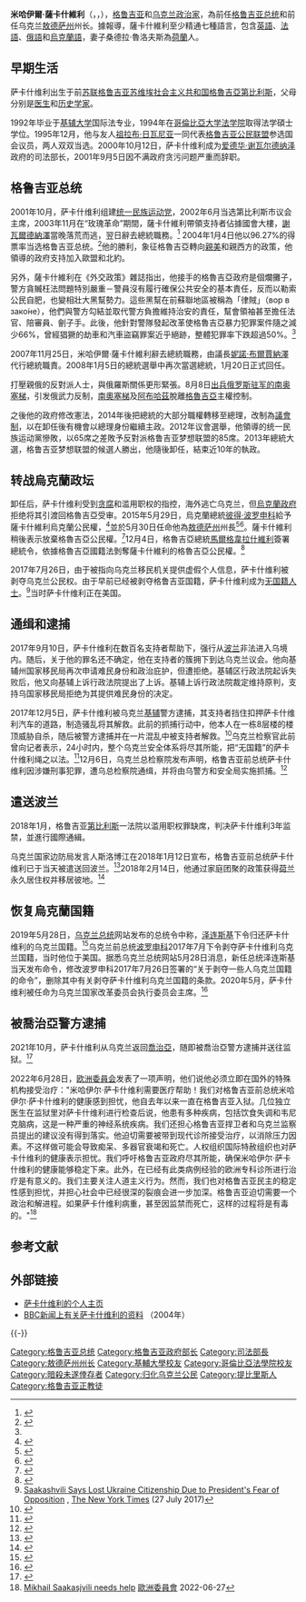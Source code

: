 {{Expand language|1=uk|2=en|3=ka|time=2022}}
{{expand|time=2017-09-13T16:15:34+00:00}}

{{noteTA
|1=zh-hans:格鲁吉亚; zh-tw:喬治亞; zh-hk:格魯吉亞;
|2=zh-hans:米哈伊尔; zh-tw:米哈伊; zh-hk:米哈伊爾;
|3=zh-hans:萨卡什维利; zh-tw:薩卡希維利; zh-hk:薩卡什維利;
|4=zh-cn:谢瓦尔德纳泽; zh-tw:謝瓦納茲; zh-hk:謝瓦爾德納澤
}}

{{Infobox_President | name=米哈伊尔·萨卡什维利<br />{{lang|ka|მიხეილ სააკაშვილი}}<br />{{lang|uk|Міхеіл Саакашвілі}}
|order        = 
|office       = {{UKR}}[[敖德薩州|敖德薩州]]州长
| image=President of Georgia Mikheil Saakashvili in Tbilisi, March 22, 2008.jpg|240px
|term_start   = 2015年5月30日
|term_end     =2016年11月9日
|predecessor = {{le|伊戈尔·帕利齐亚|Ihor Palytsia}}
|successor   = {{le|马克西姆·斯捷潘诺夫|Maksym Stepanov}}
|order2       = 3
|office2      = 格鲁吉亚總統
|term_start2  = 2004年1月25日
|term_end2    = 2013年11月17日
|predecessor2 = [[爱德华·谢瓦尔德纳泽|爱德华·谢瓦尔德纳泽]]
|successor2   = [[格奥尔基·马尔格韦拉什维利|格奥尔基·马尔格韦拉什维利]]
| birth_date= {{birth date and age|1967|12|21}}
| birth_place={{URS}}[[格魯吉亞|格魯吉亞]][[第比利斯|第比利斯]]
| nationality ={{URS}}（1967年－1991年）<br>{{GEO}}（1991年－2015年）<br> {{UKR}}（2015年－2017年；2019年－）<br />[[無國籍|無國籍]]（2017年－2019年）<ref>{{cite web|url=http://georgiatoday.ge/news/2210/Former-President-Saakashvili-Loses-Georgian-Citizenship|title=Former President Saakashvili Loses Georgian Citizenship|website=Georgia Today on the Web|access-date=2017-07-29|archive-date=2020-10-27|archive-url=https://web.archive.org/web/20201027152332/http://georgiatoday.ge/news/2210/Former-President-Saakashvili-Loses-Georgian-Citizenship|dead-url=no}}</ref><ref>{{cite web|url=https://www.rferl.org/a/saakashvili-stripped-ukraine-citizenship-georgia-odesa/28641522.html|title=Saakashvili May Be Forced To Seek Asylum In United States, Legislator Says|website=RadioFreeEurope/RadioLiberty|access-date=2017-07-29|archive-date=2021-04-29|archive-url=https://web.archive.org/web/20210429195146/https://www.rferl.org/a/saakashvili-stripped-ukraine-citizenship-georgia-odesa/28641522.html|dead-url=no}}</ref><br />{{flag|Netherlands}}居住权（2018年2月14日 -）
| religion = [[格鲁吉亚正教会|格鲁吉亚正教会]]
| death_date=
| death_place=
| residence = 荷兰
| spouse=桑德拉·鲁洛夫斯
| party  =  {{le|新势力运动党|Movement of New Forces}}<ref>[https://www.kyivpost.com/ukraine-politics/poll-shows-seven-parties-qualify-ukrainian-rada-elections-held-early.html Poll shows seven parties would qualify for Ukrainian Rada if elections were held early] {{Wayback|url=https://www.kyivpost.com/ukraine-politics/poll-shows-seven-parties-qualify-ukrainian-rada-elections-held-early.html |date=20170510111814 }}, KyivPost(14 December 2016)<br>[http://ukropnews24.com/saakashvili-announced-the-title-of-his-party-the-movement-of-new-forces/ Saakashvili announced the title of his party – the “Movement of new forces”] {{Wayback|url=http://ukropnews24.com/saakashvili-announced-the-title-of-his-party-the-movement-of-new-forces/ |date=20170510133045 }}, Ukrop News 24 (19 November 2016)</ref>
| otherparty=[[统一民族运动党|统一民族运动党]]（{{GEO}}）
|signature      = Mikheil Saakashvili Signature.svg
|website        = {{url|mikheilsaakashvili.com|个人网站}}
}}

'''米哈伊爾·薩卡什維利'''（{{lang-ka|მიხეილ სააკაშვილი}}，{{lang-uk|Міхеіл Саакашвілі}}，{{bd|1967年|12月21日|catIdx=S}}），[[格鲁吉亚|格鲁吉亚]]和[[乌克兰|乌克兰]][[政治家|政治家]]，為前任[[格鲁吉亚总统|格鲁吉亚总统]]和前任乌克兰[[敖德萨州|敖德萨州]]州长。據報導，薩卡什維利至少精通七種語言，包含[[英語|英語]]、[[法語|法語]]、[[俄語|俄語]]和[[乌克兰语|烏克蘭語]]，妻子桑德拉·魯洛夫斯為[[荷蘭|荷蘭]]人。

==早期生活==
萨卡什维利出生于前[[苏联|苏联]][[格鲁吉亚苏维埃社会主义共和国|格鲁吉亚苏维埃社会主义共和国]][[格魯吉亞|格魯吉亞]][[第比利斯|第比利斯]]，父母分别是[[医生|医生]]和[[历史学家|历史学家]]。

1992年毕业于[[基辅大学|基辅大学]]国际法专业，1994年在[[哥倫比亞大学法学院|哥倫比亞大学法学院]]取得法学碩士学位。1995年12月，他与友人[[祖拉布·日瓦尼亚|祖拉布·日瓦尼亚]]一同代表[[格鲁吉亚公民联盟|格鲁吉亚公民联盟]]参选国会议员，两人双双当选。2000年10月12日，萨卡什维利成为[[爱德华·谢瓦尔德纳泽|爱德华·谢瓦尔德纳泽]]政府的司法部长，2001年9月5日因不满政府贪污问题严重而辞职。

== 格鲁吉亚总统 ==
2001年10月，萨卡什维利组建[[统一民族运动党|统一民族运动党]]，2002年6月当选第比利斯市议会主席，2003年11月在“玫瑰革命”期間，薩卡什維利帶領支持者佔據國會大樓，[[謝瓦爾德納澤|謝瓦爾德納澤]]當晚落荒而逃，翌日辭去總統職務。<ref name="#1">{{Cite web |url = https://www.cup.com.hk/2020/06/16/georgian-police-system/?fbclid=IwAR1qtUkf6ZAchuOQd0bvVgVpMVYcTGBoUsnEcCuLGZr6uKNvdMtAbtDtkWk |title = 格魯吉亞前總統：我有解散警隊的經驗 |author = BRIAN LIU |date = 2020年6月16日 |publisher = CUP |language = 中文 |accessdate = 2020年6月16日 |archive-date = 2020年6月16日 |archive-url = https://web.archive.org/web/20200616090839/https://www.cup.com.hk/2020/06/16/georgian-police-system/?fbclid=IwAR1qtUkf6ZAchuOQd0bvVgVpMVYcTGBoUsnEcCuLGZr6uKNvdMtAbtDtkWk |dead-url = no }}</ref>
2004年1月4日他以96.27%的得票率当选格鲁吉亚总统。<ref>{{cite web|url=http://news.wenweipo.com/2004/01/15/IN0401150106.htm|title=薩卡什維利當選格總統|date=2004年1月15日|publisher=[[香港文汇报|香港文汇报]]|accessdate=2007-11-08|archive-date=2021-04-17|archive-url=https://web.archive.org/web/20210417083605/http://news.wenweipo.com/2004/01/15/IN0401150106.htm|dead-url=no}}</ref>他的勝利，象征格魯吉亞轉向[[親美|親美]]和親西方的政策，他領導的政府支持加入歐盟和北約。

另外，薩卡什維利在《外交政策》雜誌指出，他接手的格魯吉亞政府是個爛攤子，警方貪贓枉法問題特別嚴重－警員沒有履行確保公共安全的基本責任，反而以勒索公民自肥，也變相壯大黑幫勢力。這些黑幫在前蘇聯地區被稱為「律賊」（вор в зако́не），他們與警方勾結並取代警方負擔維持治安的責任，幫會領袖甚至擔任法官、陪審員、劊子手。此後，他針對警隊發起改革使格魯吉亞暴力犯罪案件隨之減少66%，曾經猖獗的劫車和汽車盜竊罪案近乎絕跡，整體犯罪率下跌超過50%。<ref name="#1"/>

2007年11月25日，米哈伊爾·薩卡什維利辭去總統職務，由議長[[妮諾·布爾賈納澤|妮諾·布爾賈納澤]]代行總統職責。2008年1月5日的總統選舉中再次當選總統，1月20日正式回任。

打壓親俄的反對派人士，與俄羅斯關係更形緊張。8月8日[[俄罗斯－格鲁吉亚战争|出兵俄罗斯驻军的南奥塞梯]]，引发俄武力反制，[[南奧塞梯|南奧塞梯]]及[[阿布哈茲|阿布哈茲]]脫離[[格魯吉亞|格魯吉亞]]主權控制。

之後他的政府修改憲法，2014年後把總統的大部分職權轉移至總理，改制為[[議會制|議會制]]，以在卸任後有機會以總理身份繼續主政。2012年议會選舉，他領導的统一民族运动黨慘敗，以65席之差敗予反對派格鲁吉亚梦想联盟的85席。2013年總統大選，格鲁吉亚梦想联盟的候選人勝出，他隨後卸任，結束近10年的執政。

== 转战烏克蘭政坛 ==
卸任后，萨卡什维利受到[[贪腐|贪腐]]和滥用职权的指控，海外逃亡乌克兰，但[[烏克蘭|烏克蘭政府]]拒绝将其引渡回格魯吉亞受审。2015年5月29日，烏克蘭總統[[彼得·波罗申科|彼得·波罗申科]]給予薩卡什維利烏克蘭公民權，<ref>[http://www.president.gov.ua/documents/19531.html {{Lang|uk|УКАЗ ПРЕЗИДЕНТА УКРАЇНИ № 301/2015}}] {{webarchive|url=https://web.archive.org/web/20150602040433/http://www.president.gov.ua/documents/19531.html |date=2015-06-02 }}</ref>並於5月30日任命他為[[敖德萨州|敖德萨州]]州長<ref>{{Cite news |url=http://www.bbc.com/news/world-europe-32943701 |title=Georgian ex-President Saakashvili named Ukraine regional governor |work=BBC News |date=2015-05-31 |accessdate=2015-05-30 |archive-date=2016-03-22 |archive-url=https://web.archive.org/web/20160322054748/http://www.bbc.com/news/world-europe-32943701 |dead-url=no }}</ref><ref>{{cite news|title=格鲁吉亚前总统获任乌克兰敖德萨州州长|url=http://jiangsu.china.com.cn/html/junshi/gj/1696413_1.html|accessdate=2015-06-01|agency=中国新闻网|deadurl=yes|archiveurl=https://web.archive.org/web/20150603053808/http://jiangsu.china.com.cn/html/junshi/gj/1696413_1.html|archivedate=2015-06-03}}</ref>。薩卡什維利稍後表示放棄格魯吉亞公民權。<ref>{{Cite news |url=http://www.bbc.com/news/world-europe-32969052 |title=Georgia ex-leader Saakashvili gives up citizenship for Ukraine |work=BBC News |date=2015-06-01 |accessdate=2015-06-02 |archive-date=2015-06-02 |archive-url=https://web.archive.org/web/20150602015808/http://www.bbc.com/news/world-europe-32969052 |dead-url=no }}</ref>12月4日，格魯吉亞總統[[馬爾格韋拉什維利|馬爾格韋拉什維利]]簽署總統令，依據格魯吉亞國籍法剝奪薩卡什維利的格魯吉亞公民權。<ref>{{Cite news|title=格鲁吉亚政府剥夺前总统萨卡什维利公民身份|url=http://v.ifeng.com/news/world/201512/01eb6df3-6a90-4c98-a471-8af85de6af83.shtml|work=凤凰网|date=2015-12-05|accessdate=2016-01-14|archive-date=2021-04-17|archive-url=https://web.archive.org/web/20210417083651/http://v.ifeng.com/news/world/201512/01eb6df3-6a90-4c98-a471-8af85de6af83.shtml|dead-url=no}}</ref>

2017年7月26日，由于被指向乌克兰移民机关提供虚假个人信息，萨卡什维利被剥夺乌克兰公民权。由于早前已经被剥夺格鲁吉亚国籍，萨卡什维利成为[[无国籍人士|无国籍人士]]。<ref>[https://mobile.nytimes.com/reuters/2017/07/27/world/europe/27reuters-ukraine-saakashvili-citizenship-fear.html Saakashvili Says Lost Ukraine Citizenship Due to President's Fear of Opposition] {{webarchive|url=https://web.archive.org/web/20170728140124/https://mobile.nytimes.com/reuters/2017/07/27/world/europe/27reuters-ukraine-saakashvili-citizenship-fear.html |date=2017-07-28 }}, [[The_New_York_Times|The New York Times]] (27 July 2017)</ref>当时萨卡什维利正在美国。

== 通缉和逮捕 ==
2017年9月10日，萨卡什维利在数百名支持者帮助下，强行从[[波兰|波兰]]非法进入乌境内。随后，关于他的罪名还不确定，他在支持者的簇拥下到达乌克兰议会。他向基辅州国家移民局再次申请难民身份和政治庇护，但遭拒绝。基辅区行政法院起诉失败后，他又向基辅上诉行政法院提出了上诉。基辅上诉行政法院裁定维持原判，支持乌国家移民局拒绝为其提供难民身份的决定。

2017年12月5日，萨卡什维利被乌克兰[[基辅|基辅]]警方逮捕，其支持者挡住扣押萨卡什维利汽车的道路，制造骚乱将其解救。此前的抓捕行动中，他本人在一栋8层楼的楼顶威胁自杀，随后被警方逮捕并在一片混乱中被支持者解救。<ref>{{Cite web|url=http://news.sina.com.cn/w/zx/2017-12-05/doc-ifyphxwa8018245.shtml|title=格鲁吉亚前总统爬8楼拒捕失败 支持者砸车解救|accessdate=2017-12-06|work=news.sina.com.cn|archive-date=2021-04-17|archive-url=https://web.archive.org/web/20210417083649/http://news.sina.com.cn/w/zx/2017-12-05/doc-ifyphxwa8018245.shtml|dead-url=no}}</ref>乌克兰检察官此前曾向记者表示，24小时内，整个乌克兰安全体系将尽其所能，把“无国籍”的萨卡什维利绳之以法。<ref>{{Cite news|url=http://www.lettera43.it/it/articoli/mondo/2017/12/05/ucraina-caso-mikheil-saakashvili-tensioni-kiev-poroshenko/216268/|title=Ucraina, il caso Mikheil Saakashvili accende le tensioni a Kiev|date=2017-12-05|accessdate=2017-12-06|language=it|archive-date=2019-04-28|archive-url=https://web.archive.org/web/20190428093424/https://www.lettera43.it/it/articoli/mondo/2017/12/05/ucraina-caso-mikheil-saakashvili-tensioni-kiev-poroshenko/216268/|dead-url=no}}</ref>12月6日，乌克兰总检察院发布声明，格鲁吉亚前总统萨卡什维利因涉嫌刑事犯罪，遭乌总检察院通缉，并将由乌警方和安全局实施抓捕。<ref>{{Cite web|url=http://news.xinhuanet.com/world/2017-12/06/c_1122069821.htm|title=乌克兰总检察院通缉格鲁吉亚前总统萨卡什维利-新华网|accessdate=2017-12-07|work=news.xinhuanet.com|archive-date=2017-12-11|archive-url=https://web.archive.org/web/20171211082615/http://news.xinhuanet.com/world/2017-12/06/c_1122069821.htm|dead-url=no}}</ref>

== 遣送波兰 ==
2018年1月，格鲁吉亚[[第比利斯|第比利斯]]一法院以滥用职权罪缺席，判决萨卡什维利3年监禁，並進行國際通緝。

乌克兰国家边防局发言人斯洛博江在2018年1月12日宣布，格鲁吉亚前总统萨卡什维利已于当天被遣送回波兰。<ref>{{Cite web |url=http://www.xinhuanet.com/world/2018-02/13/c_1122410644.htm |title=格鲁吉亚前总统萨卡什维利被遣送到波兰 |access-date=2018-02-13 |archive-date=2021-04-17 |archive-url=https://web.archive.org/web/20210417083712/http://www.xinhuanet.com/world/2018-02/13/c_1122410644.htm |dead-url=no }}</ref>2018年2月14日，他通过家庭团聚的政策获得[[荷兰|荷兰]]永久居住权并移居彼地。<ref name=NOS-2018-14-02>{{cite news |url=https://nos.nl/artikel/2217162-michail-saakasjvili-vestigt-zich-in-nederland-na-uitzetting-oekraine.html |title=Michail Saaksjvili vestigit zich in Nederland na uitzetting Oekraïne |newspaper=NOS |date=14 February 2018 |accessdate=14 February 2018 |archive-date=2021-04-17 |archive-url=https://web.archive.org/web/20210417092526/https://nos.nl/artikel/2217162-michail-saakasjvili-vestigt-zich-in-nederland-na-uitzetting-oekraine.html |dead-url=no }}</ref>

== 恢复烏克蘭国籍 == 
2019年5月28日，[[乌克兰总统|乌克兰总统]]网站发布的总统令中称，[[弗拉基米尔·泽连斯基|泽连斯基]]下令归还萨卡什维利的乌克兰国籍。<ref>{{Cite web |url=http://news.ifeng.com/c/7n3yAysxx3P |title=泽连斯基下令归还格鲁吉亚总统前萨卡什维利乌克兰国籍 |access-date=2019-05-29 |archive-date=2021-04-17 |archive-url=https://web.archive.org/web/20210417091458/http://news.ifeng.com/c/7n3yAysxx3P |dead-url=no }}</ref>乌克兰前总统[[波罗申科|波罗申科]]2017年7月下令剥夺萨卡什维利乌克兰国籍，当时他位于美国。据悉乌克兰总统网站5月28日消息，新任总统泽连斯基当天发布命令，修改波罗申科2017年7月26日签署的“关于剥夺一些人乌克兰国籍的命令”，删除其中有关剥夺萨卡什维利乌克兰国籍的条款。2020年5月，萨卡什维利被任命为乌克兰国家改革委员会执行委员会主席。<ref>{{cite news |title=格鲁吉亚前总统萨卡什维利在狱中绝食 同僚劝说:不要 |url=https://news.sina.com.cn/w/2021-10-03/doc-iktzscyx7672366.shtml |accessdate=2021-10-03 |archive-date=2021-10-03 |archive-url=https://web.archive.org/web/20211003070350/https://news.sina.com.cn/w/2021-10-03/doc-iktzscyx7672366.shtml |dead-url=no }}</ref>

== 被喬治亞警方逮捕 == 
2021年10月，萨卡什维利从乌克兰返回[[喬治亞|喬治亞]]，随即被喬治亞警方逮捕并送往监狱。<ref>{{cite news |author1=李铭 |title=格鲁吉亚前总统萨卡什维利被逮捕 |url=http://www.news.cn/2021-10/02/c_1127925089.htm |accessdate=2021-10-01 |agency=[[新华社|新华社]] |archive-date=2021-10-02 |archive-url=https://web.archive.org/web/20211002042129/http://www.news.cn/2021-10/02/c_1127925089.htm |dead-url=no }}</ref> 

2022年6月28日，[[欧洲委員会|欧洲委員会]]发表了一项声明，他们说他必须立即在国外的特殊机构接受治疗："米哈伊尔·萨卡什维利需要医疗帮助！我们对格鲁吉亚前总统米哈伊尔·萨卡什维利的健康感到担忧，他自去年以来一直在格鲁吉亚入狱。几位独立医生在监狱里对萨卡什维利进行检查后说，他患有多种疾病，包括饮食失调和韦尼克脑病，这是一种严重的神经系统疾病。我们还担心格鲁吉亚捍卫者和乌克兰监察员提出的建议没有得到落实。他迫切需要被带到现代诊所接受治疗，以消除压力因素。不这样做可能会导致痴呆、多器官衰竭和死亡。人权组织国际特赦组织也对萨卡什维利的健康表示担忧。我们呼吁格鲁吉亚政府尽其所能，确保米哈伊尔·萨卡什维利的健康能够稳定下来。此外，在已经有此类病例经验的欧洲专科诊所进行治疗是有意义的。我们主要关注人道主义行为。然而，我们也对格鲁吉亚民主的稳定性感到担忧，并担心社会中已经很深的裂痕会进一步加深。格鲁吉亚迫切需要一个政治和解进程。如果萨卡什维利病重，甚至因监禁而死亡，这样的过程将是有毒的。"<ref>[https://pace.coe.int/pdf/944ac91060403fef4882f029b7fd197d197e752b1d43b1aa0de33d2f0d5368e8/doc.%2015581.pdf?fbclid=IwAR0ADsPWbbQTedyuCNI1CzbjLCHgnG1uazng47kDD8-0BqbLj8TVHFbXeBQ Mikhail Saakasjvili needs help] [[歐洲委員會|歐洲委員會]] 2022-06-27</ref>

== 参考文献 ==
{{Reflist|30em}}

== 外部链接 ==
{{Commons|Mikheil Saakashvili}}
* [http://mikheilsaakashvili.com 萨卡什维利的个人主页] {{Wayback|url=http://mikheilsaakashvili.com/ |date=20180319122702 }}
* [http://news.bbc.co.uk/1/hi/world/europe/3231852.stm BBC新闻上有关萨卡什维利的资料] {{Wayback|url=http://news.bbc.co.uk/1/hi/world/europe/3231852.stm |date=20201116085121 }}（2004年）

{{-}}
{{start box}}
{{succession box|[[爱德华·谢瓦尔德纳泽|爱德华·谢瓦尔德纳泽]]|[[格奥尔基·马尔格韦拉什维利|格奥尔基·马尔格韦拉什维利]]|[[格鲁吉亚总统|格鲁吉亚总统]]|2004年－2013年}}
{{end box}}

{{Authority control}}

{{DEFAULTSORT:Saakashvili, Mikheil}}
[[Category:格鲁吉亚总统|Category:格鲁吉亚总统]]
[[Category:格鲁吉亚政府部长|Category:格鲁吉亚政府部长]]
[[Category:司法部長|Category:司法部長]]
[[Category:敖德萨州州长|Category:敖德萨州州长]]
[[Category:基輔大學校友|Category:基輔大學校友]]
[[Category:哥倫比亞法學院校友|Category:哥倫比亞法學院校友]]
[[Category:暗殺未遂倖存者|Category:暗殺未遂倖存者]]
[[Category:归化乌克兰公民|Category:归化乌克兰公民]]
[[Category:提比里斯人|Category:提比里斯人]]
[[Category:格鲁吉亚正教徒|Category:格鲁吉亚正教徒]]